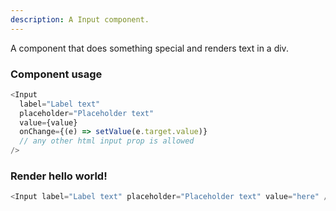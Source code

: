 ```yaml
---
description: A Input component.
---
```



A component that does something special and renders text in a div.

### Component usage

```js
<Input
  label="Label text"
  placeholder="Placeholder text"
  value={value}
  onChange={(e) => setValue(e.target.value)}
  // any other html input prop is allowed
/>
```

### Render hello world!

```js live
<Input label="Label text" placeholder="Placeholder text" value="here" />
```
